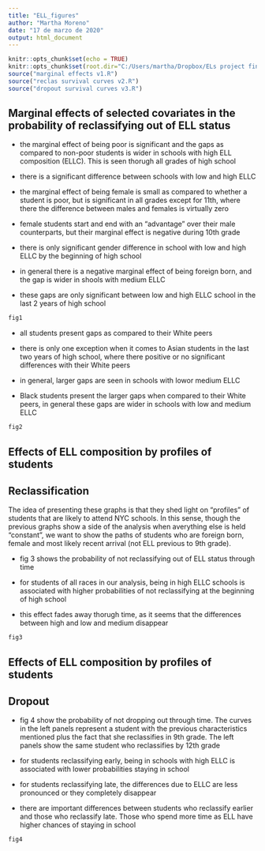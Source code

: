 ---
title: "ELL_figures"
author: "Martha Moreno"
date: "17 de marzo de 2020"
output: html_document
---

```{r setup, include=FALSE}

knitr::opts_chunk$set(echo = TRUE)
knitr::opts_chunk$set(root.dir="C:/Users/martha/Dropbox/ELs project final")
source("marginal effects v1.R")
source("reclas survival curves v2.R")
source("dropout survival curves v3.R")

```

## Marginal effects of selected covariates in the probability of reclassifying out of ELL status

- the marginal effect of being poor is significant and the gaps as compared to non-poor students is wider in schools with high ELL composition (ELLC). This is seen thorugh all grades of high school

- there is a significant difference between schools with low and high ELLC

- the marginal effect of being female is small as compared to whether a student is poor, but is significant in all grades except for 11th, where there the difference between males and females is virtually zero

- female students start and end with an "advantage" over their male counterparts, but their marginal effect is negative during 10th grade

- there is only significant gender difference in school with low and high ELLC by the beginning of high school

- in general there is a negative marginal effect of being foreign born, and the gap is wider in shools with medium ELLC

- these gaps are only significant between low and high ELLC school in the last 2 years of high school

```{r}
fig1
```

- all students present gaps as compared to their White peers

- there is only one exception when it comes to Asian students in the last two years of high school, where there positive or no significant differences with their White peers

- in general, larger gaps are seen in schools with lowor medium ELLC

- Black students present the larger gaps when compared to their White peers, in general these gaps are wider in schools with low and medium ELLC 

```{r}
fig2
```

## Effects of ELL composition by profiles of students
## Reclassification

The idea of presenting these graphs is that they shed light on "profiles" of students that are likely to attend NYC schools. In this sense, though the previous graphs show a side of the analysis when averything else is held "constant", we want to show the paths of students who are foreign born, female and most likely recent arrival (not ELL previous to 9th grade).

- fig 3 shows the probability of not reclassifying out of ELL status through time

- for students of all races in our analysis, being in high ELLC schools is associated with higher probabilities of not reclassifying at the beginning of high school

- this effect fades away thorugh time, as it seems that the differences between high and low and medium disappear


```{r}
fig3
```

## Effects of ELL composition by profiles of students
## Dropout

- fig 4 show the probability of not dropping out through time. The curves in the left panels represent a student with the previous characteristics mentioned plus the fact that she reclassifies in 9th grade. The left panels show the same student who reclassifies by 12th grade

- for students reclassifying early, being in schools with high ELLC is associated with lower probabilities staying in school 

- for students reclassifying late, the differences due to ELLC are less pronounced or they completely disappear 

- there are important differences between students who reclassify earlier and those who reclassify late. Those who spend more time as ELL have higher chances of staying in school

```{r}
fig4
```